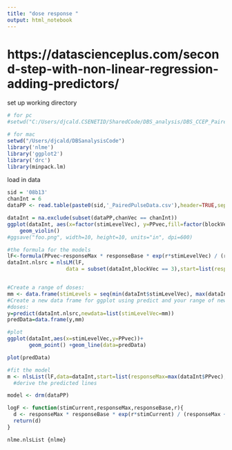 ```yaml
---
title: "dose response "
output: html_notebook
---
```

# https://datascienceplus.com/second-step-with-non-linear-regression-adding-predictors/

set up working directory
```r

# for pc
#setwd("C:/Users/djcald.CSENETID/SharedCode/DBS_analysis/DBS_CCEP_PairedPulse")

# for mac
setwd("/Users/djcald/DBSanalysisCode")
library('nlme')
library('ggplot2')
library('drc')
library(minpack.lm)

```

load in data

```r
sid = '08b13'
chanInt = 6
dataPP <- read.table(paste0(sid,'_PairedPulseData.csv'),header=TRUE,sep = ",",stringsAsFactors=F, colClasses=c("stimLevelVec"="numeric","sidVec"="character"))
```

```r
dataInt = na.exclude(subset(dataPP,chanVec == chanInt))
ggplot(dataInt, aes(x=factor(stimLevelVec), y=PPvec,fill=factor(blockVec))) + 
    geom_violin() 
#ggsave("foo.png", width=10, height=10, units="in", dpi=600)


```

```r
#the formula for the models
lF<-formula(PPvec~responseMax * responseBase * exp(r*stimLevelVec) / (responseMax + responseBase * (exp(r*stimLevelVec) - 1)))
dataInt.nlsrc = nlsLM(lF,
                   data = subset(dataInt,blockVec == 3),start=list(responseMax = max(dataInt$PPvec),responseBase = min(dataInt$PPvec),r=1e-6))


#Create a range of doses:
mm <- data.frame(stimLevels = seq(min(dataInt$stimLevelVec), max(dataInt$stimLevelVec), length.out = 200))
#Create a new data frame for ggplot using predict and your range of new 
#doses:
y=predict(dataInt.nlsrc,newdata=list(stimLevelVec=mm))
predData=data.frame(y,mm)

#plot
ggplot(dataInt,aes(x=stimLevelVec,y=PPvec))+
       geom_point() +geom_line(data=predData)

plot(predData)

```

```r
#fit the model
m <- nlsList(lF,data=dataInt,start=list(responseMax=max(dataInt$PPvec),responseBase=min(dataInt$PPvec),r=0.5))
  #derive the predicted lines

```

```r
model <- drm(dataPP)
```

```r
logF <- function(stimCurrent,responseMax,responseBase,r){
  d <- responseMax * responseBase * exp(r*stimCurrent) / (responseMax + responseBase * (exp(r*stimCurrent) - 1))
  return(d)
}
```


```r
nlme.nlsList {nlme}	
```


